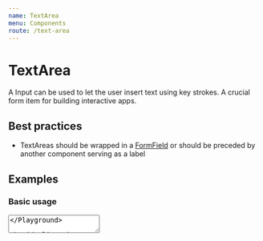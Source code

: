 ```yaml
---
name: TextArea
menu: Components
route: /text-area
---
```



# TextArea

A Input can be used to let the user insert text using key strokes. A crucial form item for building interactive apps.

## Best practices

- TextAreas should be wrapped in a [FormField](/form-field) or should be preceded by another component serving as a label

## Examples

### Basic usage

<Playground>
  <TextArea name="description" />
</Playground>

### Listening for changes

<Playground>
  <TextArea name="changeLogger" onChange={(event) => console.log(`LOGGER: ${event.target.value}`)} />
</Playground>

### Input with error

<Playground>
  <TextArea name="invalidTextArea" isInvalid />
</Playground>

## API

<Props of={TextArea} />
